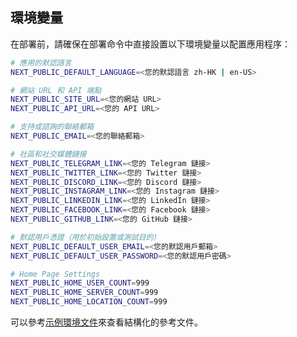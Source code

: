 ## 環境變量

在部署前，請確保在部署命令中直接設置以下環境變量以配置應用程序：

```bash
# 應用的默認語言
NEXT_PUBLIC_DEFAULT_LANGUAGE=<您的默認語言 zh-HK | en-US>

# 網站 URL 和 API 端點
NEXT_PUBLIC_SITE_URL=<您的網站 URL>
NEXT_PUBLIC_API_URL=<您的 API URL>

# 支持或諮詢的聯絡郵箱
NEXT_PUBLIC_EMAIL=<您的聯絡郵箱>

# 社區和社交媒體鏈接
NEXT_PUBLIC_TELEGRAM_LINK=<您的 Telegram 鏈接>
NEXT_PUBLIC_TWITTER_LINK=<您的 Twitter 鏈接>
NEXT_PUBLIC_DISCORD_LINK=<您的 Discord 鏈接>
NEXT_PUBLIC_INSTAGRAM_LINK=<您的 Instagram 鏈接>
NEXT_PUBLIC_LINKEDIN_LINK=<您的 LinkedIn 鏈接>
NEXT_PUBLIC_FACEBOOK_LINK=<您的 Facebook 鏈接>
NEXT_PUBLIC_GITHUB_LINK=<您的 GitHub 鏈接>

# 默認用戶憑證（用於初始設置或測試目的）
NEXT_PUBLIC_DEFAULT_USER_EMAIL=<您的默認用戶郵箱>
NEXT_PUBLIC_DEFAULT_USER_PASSWORD=<您的默認用戶密碼>

# Home Page Settings
NEXT_PUBLIC_HOME_USER_COUNT=999
NEXT_PUBLIC_HOME_SERVER_COUNT=999
NEXT_PUBLIC_HOME_LOCATION_COUNT=999
```

可以參考[示例環境文件](https://github.com/perfect-panel/ppanel-web/blob/main/apps/user/.env.template)來查看結構化的參考文件。



<Giscus />
